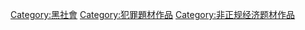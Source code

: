 [[Category:黑社會|Category:黑社會]]
[[Category:犯罪題材作品|Category:犯罪題材作品]]
[[Category:非正规经济题材作品|Category:非正规经济题材作品]]